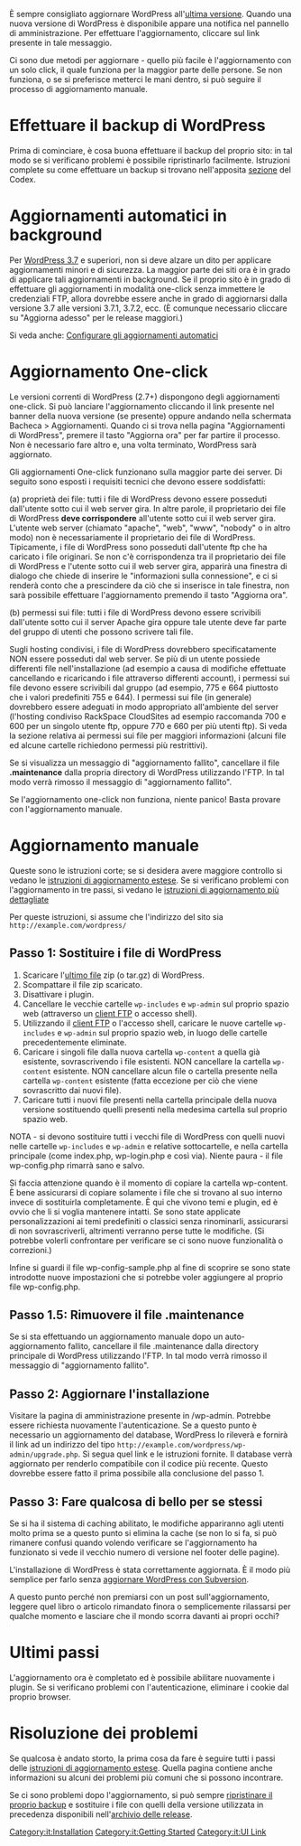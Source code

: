 {{Languages|
{{en|Updating_WordPress}}
{{es|Actualizar_WordPress}}
{{fr|Mettre_a_Jour_WordPress}}
{{fi|WordPressin päivittäminen}}
{{he|שדרוג וורדפרס}}
{{it|Aggiornare_WordPress}}
{{ja|WordPress のアップグレード}}
{{ka|ვორდპრესის განახლება}}
{{nl|WordPress updaten}}
{{pt-br|Atualizando o WordPress}}
{{ru|Обновление WordPress}}
{{sk|Aktualizácia WordPress}}
{{th|Updating_WordPress}}
{{zh-cn|升级 WordPress}}
{{zh-tw|升級WordPress}}
}}

{{it:Warning|Il processo di aggiornamento coinvolge tutti i file e le cartelle incluse nell'installazione principale di WordPress e che costituiscono la base utilizzata per eseguire WordPress. Se sono state apportate modifiche a tali file, queste verranno perse.}}

&Egrave; sempre consigliato aggiornare WordPress all'[http://it.wordpress.org/ ultima versione]. Quando una nuova versione di WordPress è disponibile appare una notifica nel pannello di amministrazione. Per effettuare l'aggiornamento, cliccare sul link presente in tale messaggio.

Ci sono due metodi per aggiornare - quello più facile è l'aggiornamento con un solo click, il quale funziona per la maggior parte delle persone. Se non funziona, o se si preferisce metterci le mani dentro, si può seguire il processo di aggiornamento manuale.

= Effettuare il backup di WordPress =
Prima di cominciare, è cosa buona effettuare il backup del proprio sito: in tal modo se si verificano problemi è possibile ripristinarlo facilmente. Istruzioni complete su come effettuare un backup si trovano nell'apposita [[it:Backup_di_WordPress|sezione]] del Codex.

= Aggiornamenti automatici in background =

Per [[Version 3.7|WordPress 3.7]] e superiori, non si deve alzare un dito per applicare aggiornamenti minori e di sicurezza. La maggior parte dei siti ora è in grado di applicare tali aggiornamenti in background. Se il proprio sito è in grado di effettuare gli aggiornamenti in modalità one-click senza immettere le credenziali FTP, allora dovrebbe essere anche in grado di aggiornarsi dalla versione 3.7 alle versioni 3.7.1, 3.7.2, ecc. (&Egrave; comunque necessario cliccare su "Aggiorna adesso" per le release maggiori.)

Si veda anche: [[it:Configurare_gli_aggiornamenti_automatici|Configurare gli aggiornamenti automatici]]

= Aggiornamento One-click =
Le versioni correnti di WordPress (2.7+) dispongono degli aggiornamenti one-click. Si può lanciare l'aggiornamento cliccando il link presente nel banner della nuova versione (se presente) oppure andando nella schermata Bacheca > Aggiornamenti. Quando ci si trova nella pagina "Aggiornamenti di WordPress", premere il tasto "Aggiorna ora" per far partire il processo. Non è necessario fare altro e, una volta terminato, WordPress sarà aggiornato.

Gli aggiornamenti One-click funzionano sulla maggior parte dei server. Di seguito sono esposti i requisiti tecnici che devono essere soddisfatti:

(a) proprietà dei file: tutti i file di WordPress devono essere posseduti dall'utente sotto cui il web server gira. In altre parole, il proprietario dei file di WordPress <strong>deve corrispondere</strong> all'utente sotto cui il web server gira. L'utente web server (chiamato "apache", "web", "www", "nobody" o in altro modo) non è necessariamente il proprietario dei file di WordPress. Tipicamente, i file di WordPress sono posseduti dall'utente ftp che ha caricato i file originari. Se non c'è corrispondenza tra il proprietario dei file di WordPress e l'utente sotto cui il web server gira, apparirà una finestra di dialogo che chiede di inserire le "informazioni sulla connessione", e ci si renderà conto che a prescindere da ciò che si inserisce in tale finestra, non sarà possibile effettuare l'aggiornamento premendo il tasto "Aggiorna ora".

(b) permessi sui file: tutti i file di WordPress devono essere scrivibili dall'utente sotto cui il server Apache gira oppure tale utente deve far parte del gruppo di utenti che possono scrivere tali file.

Sugli hosting condivisi, i file di WordPress dovrebbero specificatamente NON essere posseduti dal web server. Se più di un utente possiede differenti file nell'installazione (ad esempio a causa di modifiche effettuate cancellando e ricaricando i file attraverso differenti account), i permessi sui file devono essere scrivibili dal gruppo (ad esempio, 775 e 664 piuttosto che i valori predefiniti 755 e 644). I permessi sui file (in generale) dovrebbero essere adeguati in modo appropriato all'ambiente del server (l'hosting condiviso RackSpace CloudSites ad esempio raccomanda 700 e 600 per un singolo utente ftp, oppure 770 e 660 per più utenti ftp). Si veda la sezione relativa ai permessi sui file per maggiori informazioni (alcuni file ed alcune cartelle richiedono permessi più restrittivi).

Se si visualizza un messaggio di "aggiornamento fallito", cancellare il file '''.maintenance''' dalla propria directory di WordPress utilizzando l'FTP. In tal modo verrà rimosso il messaggio di "aggiornamento fallito".

Se l'aggiornamento one-click non funziona, niente panico! Basta provare con l'aggiornamento manuale.

= Aggiornamento manuale =

Queste sono le istruzioni corte; se si desidera avere maggiore controllo si vedano le [[Upgrading_WordPress_Extended|istruzioni di aggiornamento estese]]. Se si verificano problemi con l'aggiornamento in tre passi, si vedano le [[Upgrading_WordPress_Extended|istruzioni di aggiornamento più dettagliate]]

Per queste istruzioni, si assume che l'indirizzo del sito sia <code><nowiki>http://example.com/wordpress/</nowiki></code>

== Passo 1: Sostituire i file di WordPress ==

# Scaricare l'[http://it.wordpress.org/ ultimo file] zip (o tar.gz) di WordPress.
# Scompattare il file zip scaricato.
# Disattivare i plugin.
# Cancellare le vecchie cartelle <code>wp-includes</code> e <code>wp-admin</code> sul proprio spazio web (attraverso un [[it:Client_FTP|client FTP]] o accesso shell).
# Utilizzando il [[it:Client_FTP|client FTP]] o l'accesso shell, caricare le nuove cartelle <code>wp-includes</code> e <code>wp-admin</code> sul proprio spazio web, in luogo delle cartelle precedentemente eliminate.
# Caricare i singoli file dalla nuova cartella <code>wp-content</code> a quella già esistente, sovrascrivendo i file esistenti. NON cancellare la cartella <code>wp-content</code> esistente. NON cancellare alcun file o cartella presente nella cartella <code>wp-content</code> esistente (fatta eccezione per ciò che viene sovrascritto dai nuovi file).
# Caricare tutti i nuovi file presenti nella cartella principale della nuova versione sostituendo quelli presenti nella medesima cartella sul proprio spazio web.

NOTA - si devono sostituire tutti i vecchi file di WordPress con quelli nuovi nelle cartelle <code>wp-includes</code> e <code>wp-admin</code> e relative sottocartelle, e nella cartella principale (come index.php, wp-login.php e così via). Niente paura - il file wp-config.php rimarrà sano e salvo.

Si faccia attenzione quando è il momento di copiare la cartella wp-content. &Egrave; bene assicurarsi di copiare solamente i file che si trovano al suo interno invece di sostituirla completamente. &Egrave; qui che vivono temi e plugin, ed è ovvio che li si voglia mantenere intatti. Se sono state applicate personalizzazioni ai temi predefiniti o classici senza rinominarli, assicurarsi di non sovrascriverli, altrimenti verranno perse tutte le modifiche. (Si potrebbe volerli confrontare per verificare se ci sono nuove funzionalità o correzioni.)

Infine si guardi il file wp-config-sample.php al fine di scoprire se sono state introdotte nuove impostazioni che si potrebbe voler aggiungere al proprio file wp-config.php.

== Passo 1.5: Rimuovere il file .maintenance ==

Se si sta effettuando un aggiornamento manuale dopo un auto-aggiornamento fallito, cancellare il file .maintenance dalla directory principale di WordPress utilizzando l'FTP. In tal modo verrà rimosso il messaggio di "aggiornamento fallito".

== Passo 2: Aggiornare l'installazione ==
Visitare la pagina di amministrazione presente in /wp-admin. Potrebbe essere richiesta nuovamente l'autenticazione. Se a questo punto è necessario un aggiornamento del database, WordPress lo rileverà e fornirà il link ad un indirizzo del tipo <code><nowiki>http://example.com/wordpress/wp-admin/upgrade.php</nowiki></code>. Si segua quel link e le istruzioni fornite. Il database verrà aggiornato per renderlo compatibile con il codice più recente. Questo dovrebbe essere fatto il prima possibile alla conclusione del passo 1.

== Passo 3: Fare qualcosa di bello per se stessi ==

Se si ha il sistema di caching abilitato, le modifiche appariranno agli utenti molto prima se a questo punto si elimina la cache (se non lo si fa, si può rimanere confusi quando volendo verificare se l'aggiornamento ha funzionato si vede il vecchio numero di versione nel footer delle pagine).

L'installazione di WordPress è stata correttamente aggiornata. &Egrave; il modo più semplice per farlo senza [[Installing/Updating_WordPress_with_Subversion|aggiornare WordPress con Subversion]].

A questo punto perché non premiarsi con un post sull'aggiornamento, leggere quel libro o articolo rimandato finora o semplicemente rilassarsi per qualche momento e lasciare che il mondo scorra davanti ai propri occhi?

= Ultimi passi =

L'aggiornamento ora è completato ed è possibile abilitare nuovamente i plugin.
Se si verificano problemi con l'autenticazione, eliminare i cookie dal proprio browser.

= Risoluzione dei problemi =

Se qualcosa è andato storto, la prima cosa da fare è seguire tutti i passi delle [[Upgrading_WordPress_Extended|istruzioni di aggiornamento estese]]. Quella pagina contiene anche informazioni su alcuni dei problemi più comuni che si possono incontrare.

Se ci sono problemi dopo l'aggiornamento, si può sempre [[it:Ripristinare_il_database_dal_backup|ripristinare il proprio backup]] e sostituire i file con quelli della versione utilizzata in precedenza disponibili nell'[http://it.wordpress.org/releases/ archivio delle release].

[[Category:it:Installation]]
[[Category:it:Getting Started]]
[[Category:it:UI Link]]